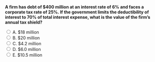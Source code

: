 ::: {.question-block}

<form onsubmit="event.preventDefault(); checkAnswer('module8_mcq_q98')" data-correct-answer="C">
<strong style="display: block;">A firm has debt of $400 million at an interest rate of 6% and faces a corporate tax rate of 25%. If the government limits the deductibility of interest to 70% of total interest expense, what is the value of the firm’s annual tax shield?</strong>

<label><input type="radio" name="module8_mcq_q98" value="A"> A. $18 million</label><br>
<label><input type="radio" name="module8_mcq_q98" value="B"> B. $20 million</label><br>
<label><input type="radio" name="module8_mcq_q98" value="C"> C. $4.2 million</label><br>
<label><input type="radio" name="module8_mcq_q98" value="D"> D. $6.0 million</label><br>
<label><input type="radio" name="module8_mcq_q98" value="E"> E. $10.5 million</label><br>
</form>

<div id="feedback-module8_mcq_q98" class="feedback" data-status="" style="display:none;">
✅ Correct: C.  
Interest = 400 × 6% = 24 million  
Deductible portion = 70% × 24 = 16.8 million  
Tax shield = 16.8 × 0.25 = **$4.2 million**.
</div>

:::
